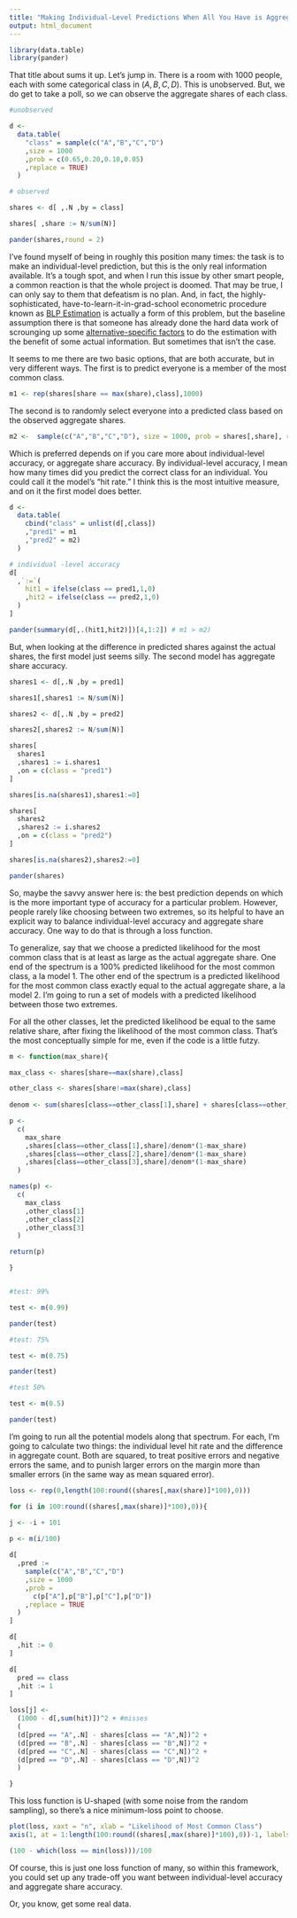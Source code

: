 ---
title: "Making Individual-Level Predictions When All You Have is Aggregate Shares"
output: html_document
---

```{r, include = FALSE}

library(data.table)
library(pander)

```

That title about sums it up. Let's jump in. There is a room with 1000 people, each with some categorical class in $(A,B,C,D)$. This is unobserved. But, we do get to take a poll, so we can observe the aggregate shares of each class.

```{r}

#unobserved

d <- 
  data.table(
    "class" = sample(c("A","B","C","D")
    ,size = 1000
    ,prob = c(0.65,0.20,0.10,0.05)
    ,replace = TRUE)
  )

# observed

shares <- d[ ,.N ,by = class]

shares[ ,share := N/sum(N)]

pander(shares,round = 2)

```

I've found myself of being in roughly this position many times: the task is to make an individual-level prediction, but this is the only real information available. It's a tough spot, and when I run this issue by other smart people, a common reaction is that the whole project is doomed. That may be true, I can only say to them that defeatism is no plan. And, in fact, the highly-sophisticated, have-to-learn-it-in-grad-school econometric procedure known as [BLP Estimation](BLP_estimation_cereal.html) is actually a form of this problem, but the baseline assumption there is that someone has already done the hard data work of scrounging up some [alternative-specific factors](individual_categorial_choices.html#alternative-specific_factors) to do the estimation with the benefit of some actual information. But sometimes that isn't the case. 

It seems to me there are two basic options, that are both accurate, but in very different ways. The first is to predict everyone is a member of the most common class.

```{r}

m1 <- rep(shares[share == max(share),class],1000)

```

The second is to randomly select everyone into a predicted class based on the observed aggregate shares.

```{r}

m2 <-  sample(c("A","B","C","D"), size = 1000, prob = shares[,share], replace = TRUE)

```

Which is preferred depends on if you care more about individual-level accuracy, or aggregate share accuracy. By individual-level accuracy, I mean how many times did you predict the correct class for an individual. You could call it the model's "hit rate." I think this is the most intuitive measure, and on it the first model does better.

```{r}

d <- 
  data.table(
    cbind("class" = unlist(d[,class])
    ,"pred1" = m1
    ,"pred2" = m2)
  )

# individual -level accuracy
d[
  ,`:=`(
    hit1 = ifelse(class == pred1,1,0)
    ,hit2 = ifelse(class == pred2,1,0)
  )
]

pander(summary(d[,.(hit1,hit2)])[4,1:2]) # m1 > m2)

```
But, when looking at the difference in predicted shares against the actual shares, the first model just seems silly. The second model has aggregate share accuracy.

```{r}

shares1 <- d[,.N ,by = pred1]

shares1[,shares1 := N/sum(N)]

shares2 <- d[,.N ,by = pred2]

shares2[,shares2 := N/sum(N)]

shares[
  shares1
  ,shares1 := i.shares1
  ,on = c(class = "pred1")
]

shares[is.na(shares1),shares1:=0]

shares[
  shares2
  ,shares2 := i.shares2
  ,on = c(class = "pred2")
]

shares[is.na(shares2),shares2:=0]

pander(shares)

```

So, maybe the savvy answer here is: the best prediction depends on which is the more important type of accuracy for a particular problem. However, people rarely like choosing between two extremes, so its helpful to have an explicit way to balance individual-level accuracy and aggregate share accuracy. One way to do that is through a loss function.

To generalize, say that we choose a predicted likelihood for the most common class that is at least as large as the actual aggregate share. One end of the spectrum is a 100% predicted likelihood for the most common class, a la model 1. The other end of the spectrum is a predicted likelihood for the most common class exactly equal to the actual aggregate share, a la model 2. I'm going to run a set of models with a predicted likelihood between those two extremes.

For all the other classes, let the predicted likelihood be equal to the same relative share, after fixing the likelihood of the most common class. That's the most conceptually simple for me, even if the code is a little futzy. 

```{r}

m <- function(max_share){

max_class <- shares[share==max(share),class]

other_class <- shares[share!=max(share),class]
  
denom <- sum(shares[class==other_class[1],share] + shares[class==other_class[2],share] + shares[class==other_class[3],share])

p <- 
  c(
    max_share
    ,shares[class==other_class[1],share]/denom*(1-max_share)
    ,shares[class==other_class[2],share]/denom*(1-max_share)
    ,shares[class==other_class[3],share]/denom*(1-max_share)
  )

names(p) <- 
  c(
    max_class
    ,other_class[1]
    ,other_class[2]
    ,other_class[3]
  )

return(p)

}


#test: 99%

test <- m(0.99)

pander(test)

#test: 75%

test <- m(0.75)

pander(test)

#test 50%

test <- m(0.5)

pander(test)

```


I'm going to run all the potential models along that spectrum. For each, I'm going to calculate two things: the individual level hit rate and the difference in aggregate count. Both are squared, to treat positive errors and negative errors the same, and to punish larger errors on the margin more than smaller errors (in the same way as mean squared error).

```{r}

loss <- rep(0,length(100:round((shares[,max(share)]*100),0)))

for (i in 100:round((shares[,max(share)]*100),0)){

j <- -i + 101 
  
p <- m(i/100)

d[
  ,pred := 
    sample(c("A","B","C","D")
    ,size = 1000
    ,prob = 
      c(p["A"],p["B"],p["C"],p["D"])
    ,replace = TRUE
  )
]

d[
  ,hit := 0
]

d[
  pred == class
  ,hit := 1
]

loss[j] <- 
  (1000 - d[,sum(hit)])^2 + #misses
  (
  (d[pred == "A",.N] - shares[class == "A",N])^2 + 
  (d[pred == "B",.N] - shares[class == "B",N])^2 +
  (d[pred == "C",.N] - shares[class == "C",N])^2 +
  (d[pred == "D",.N] - shares[class == "D",N])^2
  )

}

```

This loss function is U-shaped (with some noise from the random sampling), so there's a nice minimum-loss point to choose. 

```{r}

plot(loss, xaxt = "n", xlab = "Likelihood of Most Common Class") 
axis(1, at = 1:length(100:round((shares[,max(share)]*100),0))-1, labels = 100:round((shares[,max(share)]*100),0))

(100 - which(loss == min(loss)))/100

```

Of course, this is just one loss function of many, so within this framework, you could set up any trade-off you want between individual-level accuracy and aggregate share accuracy.

Or, you know, get some real data.
